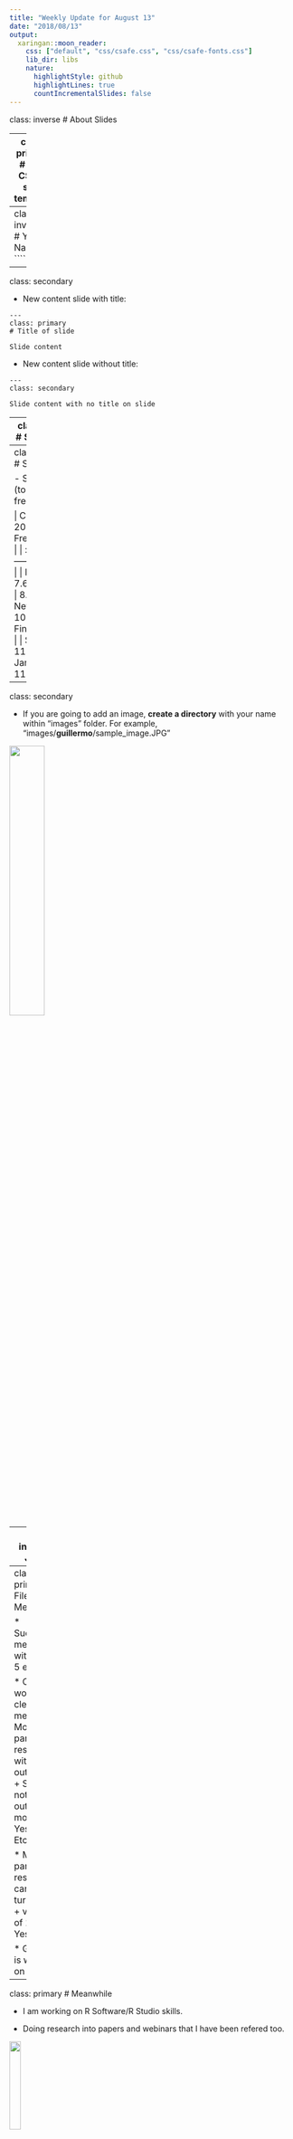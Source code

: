```yaml
---
title: "Weekly Update for August 13"
date: "2018/08/13"
output:
  xaringan::moon_reader:
    css: ["default", "css/csafe.css", "css/csafe-fonts.css"]
    lib_dir: libs
    nature:
      highlightStyle: github
      highlightLines: true
      countIncrementalSlides: false
---
```



class: inverse
# About Slides

---
class: primary 
# New CSAFE slide template

We're now using [`xaringan`](https://github.com/yihui/xaringan)

What's changed: 

- New person slide: 

````
---
class: inverse
# Your Name
````

---
class: secondary

- New content slide with title: 

````
---
class: primary
# Title of slide 

Slide content
````

- New content slide without title: 

````
---
class: secondary

Slide content with no title on slide
````

---
class: inverse
# Sample User

---
class: primary
# Sample Slide

- Sample Table (top press freedom index):

| Country      | 2018 Press Freedom Index |
| :----------- | :----------------------- |
| Norway       | 7.63   |
| Sweden       | 8.31   |
| Netherlands  | 10.01  |
| Finland      | 10.26  |
| Switzerland  | 11.27  |
| Jamaica      | 11.33  |                 



---
class: secondary

- If you are going to add an image, **create a directory** with your name within "images" folder. For example, "images/**guillermo**/sample_image.JPG"


 <img src = "images/guillermo/sample_image.JPG" width="35%"/>
 
---
class: inverse
# James

---
class: primary
# Files and Metadata

* Successful meeting with Eric: < 5 errors

* Currently working on cleaning metadata
         + Most participants responded with values out of 100
         + Some did not: values out of 60, most/least, Yes/No, Etc. 

* Most participant responses can be turned into:
         + value out of 100
         + Yes/No

* Guillermo is working on a script

---
class: primary
# Meanwhile 

* I am working on R Software/R Studio skills. 

* Doing research into papers and webinars that I have been refered too. 

<img src = "images/James/RStudio-Logo-Blue-Gradient.png" width="20%"/>

---
class: inverse
#Guillermo

---
class: secondary
- Extracted all MatScan files (including those already extracted, for consistency) and renamed them

- Almost done processing survey data

- Database paper looking at Journal of Forensic Sciences... It requires some data analysis

---
class: inverse
# Earo

---
class: primary
# $whoami

* third-year Ph.D. @ Monash Uni


* R developer, authoring `tsibble`, `sugrrants`, `hts`, and etc.


<img src = "images/earo/tsibble.png" height=200px/>
<img src = "images/earo/sugrrants.png" height=200px/>
<img src = "images/earo/hts.png" height=200px/>


* more? <https://earo.me>

---
class: secondary

 <img src = "images/earo/tree-bg.png"/>


---
class: inverse
# Heike


---
class: primary
# bulletxtrctr and x3ptools

* `x3ptools` can now read from URL

* `bulletxtrctr` is getting a set of feature extraction functions (plus documentation for each)

---
class: primary
# news from the lab

* Sensofar representative was here ... 
  * pro: and installed the new software
  * con: without asking
  
* new version needs some testing (impact on scans?)

* supports native x3p (also needs testing)


* DFSC cartridge cases are scanned ... need to be processed next



---
class: inverse
# Kiegan


---
class: primary
# Groove ID 

* AFTE Journal draft complete! 
* Submission in next week (or two depending on feedback) 
* Moving on to more modeling

---
class: primary
# Groove ID 

* Two-class classification using LASSO

 <img src = "images/kiegan/logistic_examples1.png" width="50%"/>
 
 ---
class: primary
# Groove ID 

* Two-class classification using LASSO

 <img src = "images/kiegan/logistic_examples2.png" width="50%"/>

 ---
class: primary
# Groove ID 

* Two-class classification using LASSO
* Things to consider: 
    * Very unbalanced response
    * May consider adding additional features
    * Training/test sets: keep bullets grouped together? 
    * May add a random component for bullet

---
class: primary
# Groove ID  

* Going to work on "metadata" sheet for notes on bullets Nate and I work with 
* Update "grooves" GitHub so it actually has some information about our project 
* Clean up!  

* Could we do a "summer update"/"fall goals" overview Show & Tell at the beginning of the semester? 


